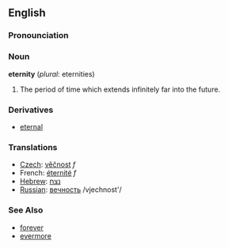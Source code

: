 ==English==
===Pronounciation===
{{substub}}

===Noun===
'''eternity''' (''plural'': eternities)
#The period of time which extends infinitely far into the future.

===Derivatives===
*[[eternal]]

===Translations===
*[[Czech]]: [[věčnost]] ''f''
*French: [[éternité]] ''f''
*[[Hebrew]]: [[נצח]]  
*[[Russian]]: [[вечность]] /vjechnost'/ 

===See Also===
*[[forever]]
*[[evermore]]